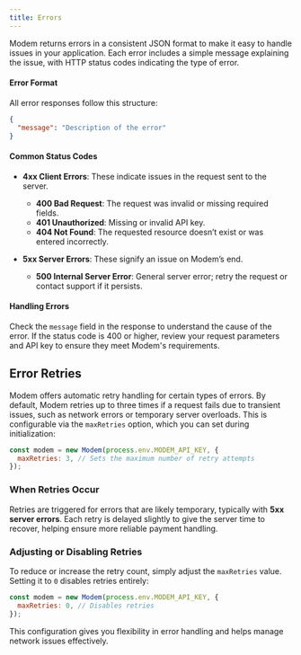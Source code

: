 ```yaml
---
title: Errors
---
```


Modem returns errors in a consistent JSON format to make it easy to handle issues in your application. Each error includes a simple message explaining the issue, with HTTP status codes indicating the type of error.

#### Error Format

All error responses follow this structure:

```json
{
  "message": "Description of the error"
}
```

#### Common Status Codes

- **4xx Client Errors**: These indicate issues in the request sent to the server.

  - **400 Bad Request**: The request was invalid or missing required fields.
  - **401 Unauthorized**: Missing or invalid API key.
  - **404 Not Found**: The requested resource doesn’t exist or was entered incorrectly.

- **5xx Server Errors**: These signify an issue on Modem’s end.
  - **500 Internal Server Error**: General server error; retry the request or contact support if it persists.

#### Handling Errors

Check the `message` field in the response to understand the cause of the error. If the status code is 400 or higher, review your request parameters and API key to ensure they meet Modem's requirements.

## Error Retries

Modem offers automatic retry handling for certain types of errors. By default, Modem retries up to three times if a request fails due to transient issues, such as network errors or temporary server overloads. This is configurable via the `maxRetries` option, which you can set during initialization:

```javascript
const modem = new Modem(process.env.MODEM_API_KEY, {
  maxRetries: 3, // Sets the maximum number of retry attempts
});
```

### When Retries Occur

Retries are triggered for errors that are likely temporary, typically with **5xx server errors**. Each retry is delayed slightly to give the server time to recover, helping ensure more reliable payment handling.

### Adjusting or Disabling Retries

To reduce or increase the retry count, simply adjust the `maxRetries` value. Setting it to `0` disables retries entirely:

```javascript
const modem = new Modem(process.env.MODEM_API_KEY, {
  maxRetries: 0, // Disables retries
});
```

This configuration gives you flexibility in error handling and helps manage network issues effectively.
